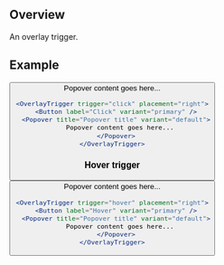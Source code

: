 
## Overview

An overlay trigger.

## Example

<OverlayTrigger trigger="click" placement="right">
  <Button label="Click" variant="primary" />
  <Popover title="Popover title" variant="default">
    Popover content goes here...
  </Popover>
</OverlayTrigger>

```jsx
<OverlayTrigger trigger="click" placement="right">
  <Button label="Click" variant="primary" />
  <Popover title="Popover title" variant="default">
    Popover content goes here...
  </Popover>
</OverlayTrigger>
```

### Hover trigger

<OverlayTrigger trigger="hover" placement="right">
  <Button label="Hover" variant="primary" />
  <Popover title="Popover title" variant="default">
    Popover content goes here...
  </Popover>
</OverlayTrigger>

```jsx
<OverlayTrigger trigger="hover" placement="right">
  <Button label="Hover" variant="primary" />
  <Popover title="Popover title" variant="default">
    Popover content goes here...
  </Popover>
</OverlayTrigger>
```
